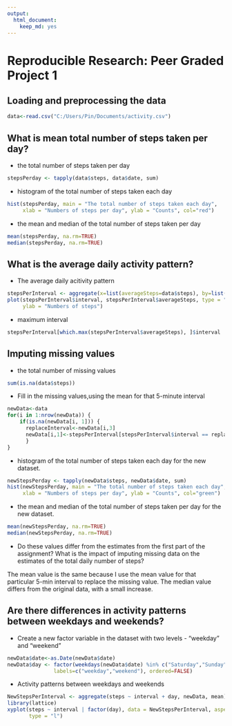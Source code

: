 ```yaml
---
output:
  html_document:
    keep_md: yes
---
```

Reproducible Research: Peer Graded Project 1
============================================

        
## Loading and preprocessing the data

```r
data<-read.csv("C:/Users/Pin/Documents/activity.csv")
```

##  What is mean total number of steps taken per day?

* the total number of steps taken per day
```r
stepsPerday <- tapply(data$steps, data$date, sum)
```

* histogram of the total number of steps taken each day
```r
hist(stepsPerday, main = "The total number of steps taken each day", 
     xlab = "Numbers of steps per day", ylab = "Counts", col="red")
```

* the mean and median of the total number of steps taken per day
```r
mean(stepsPerday, na.rm=TRUE)
median(stepsPerday, na.rm=TRUE)
```

## What is the average daily activity pattern?

* The average daily acitivity pattern
```r
stepsPerInterval <- aggregate(x=list(averageSteps=data$steps), by=list(interval=data$interval), FUN=mean, na.rm=TRUE)
plot(stepsPerInterval$interval, stepsPerInterval$averageSteps, type = "l", main = ("The Average Daily Activity Pattern"), xlab="Daily Interval",
     ylab = "Numbers of steps")
```

* maximum interval
```r
stepsPerInterval[which.max(stepsPerInterval$averageSteps), ]$interval
```

## Imputing missing values

* the total number of missing values 
```r
sum(is.na(data$steps))
```

* Fill in the missing values,using the mean for that 5-minute interval
```r
newData<-data
for(i in 1:nrow(newData)) {
    if(is.na(newData[i, 1])) {
      replaceInterval<-newData[i,3]  
      newData[i,1]<-stepsPerInterval[stepsPerInterval$interval == replaceInterval, ]$averageSteps
      }
}
```

* histogram of the total number of steps taken each day for the new dataset.
```r
newStepsPerday <- tapply(newData$steps, newData$date, sum)
hist(newStepsPerday, main = "The total number of steps taken each day", 
     xlab = "Numbers of steps per day", ylab = "Counts", col="green")
```

* the mean and median of the total number of steps taken per day for the new dataset.
```r
mean(newStepsPerday, na.rm=TRUE)
median(newStepsPerday, na.rm=TRUE)
```

* Do these values differ from the estimates from the first part of the assignment? What is the impact of imputing missing data on the estimates of the total daily number of steps?

The mean value is the same because I use the mean value for that particular 5-min interval to replace the missing value. The median value differs from the original data, with a small increase.

## Are there differences in activity patterns between weekdays and weekends?

* Create a new factor variable in the dataset with two levels - "weekday" and "weekend"
```r
newData$date<-as.Date(newData$date)
newData$day <- factor(weekdays(newData$date) %in% c("Saturday","Sunday"), 
               labels=c("weekday","weekend"), ordered=FALSE)
```

* Activity patterns between weekdays and weekends
```r
NewStepsPerInterval <- aggregate(steps ~ interval + day, newData, mean)
library(lattice)
xyplot(steps ~ interval | factor(day), data = NewStepsPerInterval, aspect = 1/2, 
       type = "l")
```
